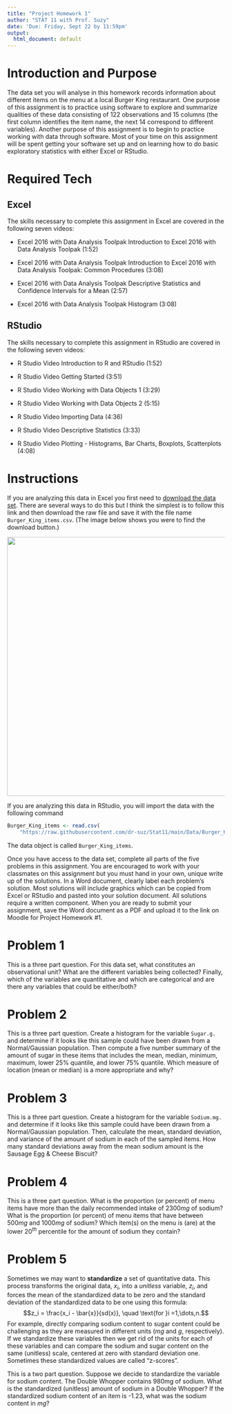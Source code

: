 ```yaml
---
title: "Project Homework 1"
author: "STAT 11 with Prof. Suzy"
date: 'Due: Friday, Sept 22 by 11:59pm'
output:
  html_document: default
---
```


# Introduction and Purpose 

The data set you will analyse in this homework records information about different items on the menu at a local Burger King restaurant. One purpose of this assignment is to practice using software to explore and summarize qualities of these data consisting of $122$ observations and $15$ columns (the first column identifies the item name, the next $14$ correspond to different variables). Another purpose of this assignment is to begin to practice working with data through software. Most of your time on this assignment will be spent getting your software set up and on learning how to do basic exploratory statistics with either Excel or RStudio.


# Required Tech 

## Excel 

The skills necessary to complete this assignment in Excel are covered in the following seven videos:

* Excel 2016 with Data Analysis Toolpak Introduction to Excel 2016 with Data Analysis Toolpak (1:52)

* Excel 2016 with Data Analysis Toolpak Introduction to Excel 2016 with Data Analysis Toolpak: Common Procedures (3:08)

* Excel 2016 with Data Analysis Toolpak Descriptive Statistics and Confidence Intervals for a Mean (2:57)

* Excel 2016 with Data Analysis Toolpak Histogram (3:08)


## RStudio

The skills necessary to complete this assignment in RStudio are covered in the following seven videos:

* R Studio Video Introduction to R and RStudio  (1:52)

* R Studio Video Getting Started (3:51)

* R Studio Video Working with Data Objects 1 (3:29)

* R Studio Video Working with Data Objects 2 (5:15)

* R Studio Video Importing Data (4:36)

* R Studio Video Descriptive Statistics (3:33)

* R Studio Video Plotting - Histograms, Bar Charts, Boxplots, Scatterplots (4:08)


# Instructions

If you are analyzing this data in Excel you first need to [download the data set](https://github.com/dr-suz/Stat11/blob/main/Data/Burger_King_items.csv). There are several ways to do this but I think the simplest is to follow this link and then download the raw file and save it with the file name `Burger_King_items.csv`. (The image below shows you were to find the download button.)

<p align="center">![](./images/PHW1.png){width=600px}</p>

If you are analyzing this data in RStudio, you will import the data with the following command
```r
Burger_King_items <- read.csv(
    "https://raw.githubusercontent.com/dr-suz/Stat11/main/Data/Burger_King_items.csv")
```
The data object is called `Burger_King_items`. 

Once you have access to the data set, complete all parts of the five problems in this assignment. You are encouraged to work with your classmates on this assignment but you must hand in your own, unique write up of the solutions. In a Word document, clearly label each problem's solution. Most solutions will include graphics which can be copied from Excel or RStudio and pasted into your solution document. All solutions require a written component. When you are ready to submit your assignment, save the Word document as a PDF and upload it to the link on Moodle for Project Homework \#1.


# Problem 1 

This is a three part question. For this data set, what constitutes an observational unit? What are the different variables being collected? Finally, which of the variables are quantitative and which are categorical and are there any variables that could be either/both?

  
  
# Problem 2

This is a three part question. Create a histogram for the variable `Sugar.g.` and determine if it looks like this sample could have been drawn from a Normal/Gaussian population. Then compute a five number summary of the amount of sugar in these items that includes the mean, median, minimum, maximum, lower 25\% quantile, and lower 75\% quantile. Which measure of location (mean or median) is a more appropriate and why?  



# Problem 3 

This is a three part question. Create a histogram for the variable `Sodium.mg.` and determine if it looks like this sample could have been drawn from a Normal/Gaussian population. Then, calculate the mean, standard deviation, and variance of the amount of sodium in each of the sampled items. How many standard deviations away from the mean sodium amount is the Sausage Egg & Cheese Biscuit?




# Problem 4 

This is a three part question. What is the proportion (or percent) of menu items have more than the daily recommended intake of $2300mg$ of sodium? What is the proportion (or percent) of menu items that have between $500mg$ and $1000mg$ of sodium? Which item(s) on the menu is (are) at the lower $20^{th}$ percentile for the amount of sodium they contain? 



# Problem 5 

Sometimes we may want to __standardize__ a set of quantitative data. This process transforms the original data, $x_i$, into a *unitless* variable, $z_i$, and forces the mean of the standardized data to be zero and the standard deviation of the standardized data to be one using this formula: 
$$z_i = \frac{x_i - \bar{x}}{sd(x)}, \quad \text{for }i =1,\dots,n.$$
For example, directly comparing sodium content to sugar content could be challenging as they are measured in different units ($mg$ and $g$, respectively). If we standardize these variables then we get rid of the units for each of these variables and can compare the sodium and sugar content on the same (unitless) scale, centered at zero with standard deviation one. Sometimes these standardized values are called "z-scores". 

This is a two part question. Suppose we decide to standardize the variable for sodium content. The Double Whopper contains 980mg of sodium. What is the standardized (unitless) amount of sodium in a Double Whopper? If the standardized sodium content of an item is -1.23, what was the sodium content in $mg$? 





